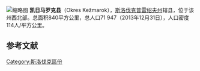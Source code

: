 {{Unreferenced|time=2022-02-23T04:00:40+00:00}}
[[File:Okres_kezmarok.png|缩略图]]
'''凯日马罗克县'''（Okres Kežmarok），[[斯洛伐克|斯洛伐克]][[普雷绍夫州|普雷绍夫州]]辖县，位于该州西北部。总面积840平方公里，总人口71 947（2013年12月31日），人口密度114人/平方公里。

==参考文献==
{{reflist}}

[[Category:斯洛伐克區份|Category:斯洛伐克區份]]